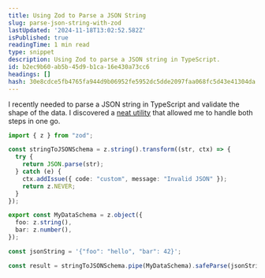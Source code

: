 ```yaml
---
title: Using Zod to Parse a JSON String
slug: parse-json-string-with-zod
lastUpdated: '2024-11-18T13:02:52.582Z'
isPublished: true
readingTime: 1 min read
type: snippet
description: Using Zod to parse a JSON string in TypeScript.
id: b2ec9b60-ab5b-45d9-b1ca-16e430a73cc6
headings: []
hash: 30e8cdce5fb4765fa944d9b06952fe5952dc5dde2097faa068fc5d43e41304da
---
```


I recently needed to parse a JSON string in TypeScript and validate the shape of the data. I discovered a [neat utility](https://github.com/JacobWeisenburger/zod_utilz/blob/4093595e5a6d95770872598ba3bc405d4e9c963b/src/stringToJSON.ts#LL4-L12C8) that allowed me to handle both steps in one go.

```ts
import { z } from "zod";

const stringToJSONSchema = z.string().transform((str, ctx) => {
  try {
    return JSON.parse(str);
  } catch (e) {
    ctx.addIssue({ code: "custom", message: "Invalid JSON" });
    return z.NEVER;
  }
});

export const MyDataSchema = z.object({
  foo: z.string(),
  bar: z.number(),
});

const jsonString = '{"foo": "hello", "bar": 42}';

const result = stringToJSONSchema.pipe(MyDataSchema).safeParse(jsonString);
```
